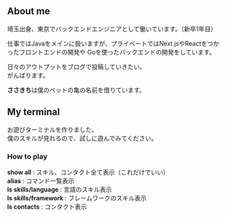 ## About me
埼玉出身、東京でバックエンドエンジニアとして働いています。（新卒1年目）

仕事ではJavaをメインに扱いますが、プライベートではNext.jsやReactをつかったフロントエンドの開発や
Goを使ったバックエンドの開発をしています。

日々のアウトプットをブログで投稿していきたい。  
がんばります。

**ささきち**は僕のペットの亀の名前を借りています。

## My terminal
お遊びターミナルを作りました。  
僕のスキルが見れるので、試しに遊んでみてください。
### How to play
**show all** : スキル、コンタクト全て表示（これだけでいい）  
**alias** : コマンド一覧表示  
**ls skills/language** : 言語のスキル表示  
**ls skills/framework** : フレームワークのスキル表示  
**ls contacts** : コンタクト表示  
